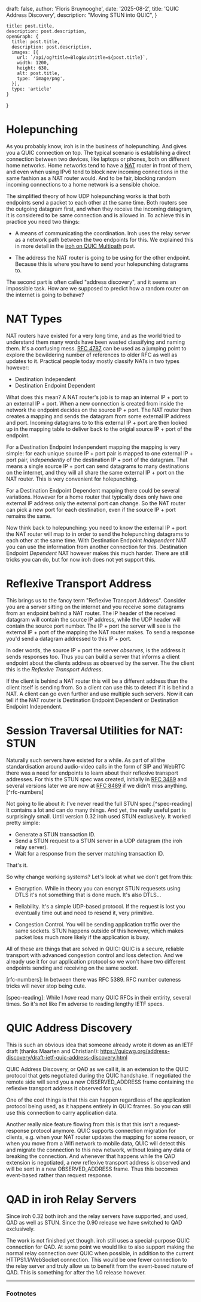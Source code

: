 
  draft: false,
  author: 'Floris Bruynooghe',
  date: '2025-08-2',
  title: 'QUIC Address Discovery',
  description:
    "Moving STUN into QUIC",
}

    title: post.title,
    description: post.description,
    openGraph: {
      title: post.title,
      description: post.description,
      images: [{
        url: `/api/og?title=Blog&subtitle=${post.title}`,
        width: 1200,
        height: 630,
        alt: post.title,
        type: 'image/png',
      }],
      type: 'article'
    }
}


# Holepunching

As you probably know, iroh is in the business of holepunching.
And gives you a QUIC connection on top.
The typical scenario is establishing a direct connection between two devices, like laptops or phones, both on different home networks.
Home networks tend to have a [NAT] router in front of them,
and even when using IPv6 tend to block new incoming connections in the same fashion as a NAT router would.
And to be fair, blocking random incoming connections to a home network is a sensible choice.

[NAT]: https://en.wikipedia.org/wiki/Network_address_translation

The simplified theory of how UDP holepunching works is that both endpoints send a packet to each other at the same time.
Both routers see the outgoing datagram first, and when they receive the incoming datagram, it is considered to be same connection and is allowed in.
To achieve this in practice you need two things:

- A means of communicating the coordination.
  Iroh uses the relay server as a network path between the two endpoints for this.
  We explained this in more detail in the [iroh on QUIC Multipath] post.

[iroh on QUIC Multipath]: https://www.iroh.computer/blog/iroh-on-QUIC-multipath

- The address the NAT router is going to be using for the other endpoint.
  Because this is where you have to send your holepunching datagrams to.

The second part is often called "address discovery", and it seems an impossible task.
How are we supposed to predict how a random router on the internet is going to behave?

# NAT Types

NAT routers have existed for a very long time,
and as the world tried to understand them many words have been wasted classifying and naming them.
It's a confusing mess.
[RFC 4787] can be used as a jumping point to explore the bewildering number of references to older RFC as well as updates to it.
Practical people today mostly classify NATs in two types however:

[RFC 4787]: https://datatracker.ietf.org/doc/rfc4787/

- Destination Independent
- Destination Endpoint Dependent

What does this mean?
A NAT router's job is to map an internal IP + port to an external IP + port.
When a new connection is created from inside the network the endpoint decides on the source IP + port.
The NAT router then creates a mapping and sends the datagram from some external IP address and port.
Incoming datagrams to to this external IP + port are then looked up in the mapping table to deliver back to the origial source IP + port of the endpoint.

For a Destination Endpoint Indenpendent mapping the mapping is very simple:
for each unique source IP + port pair is mapped to one external IP + port pair,
*independently* of the destination IP + port of the datagram.
That means a single source IP + port can send datagrams to many destinations on the internet,
and they will all share the same external IP + port on the NAT router.
This is very convenient for holepunching.

For a Destination Endpoint Dependent mapping there could be several variations.
However for a home router that typically does only have one external IP address only the external port can change.
So the NAT router can pick a new port for each destination, even if the source IP + port remains the same.

Now think back to holepunching:
you need to know the external IP + port the NAT router will map to in order to send the holepunching datagrams to each other at the same time.
With Destination Endpoint *Independent* NAT you can use the information from another connection for this.
Destination Endpoint *Dependent* NAT however makes this much harder.
There are still tricks you can do, but for now iroh does not yet support this.


# Reflexive Transport Address

This brings us to the fancy term "Reflexive Transport Address".
Consider you are a server sitting on the internet and you receive some datagrams from an endpoint behind a NAT router.
The IP header of the received datagram will contain the source IP address,
while the UDP header will contain the source port number.
The IP + port the server will see is the external IP + port of the mapping the NAT router makes.
To send a response you'd send a datagram addressed to this IP + port.

In oder words, the source IP + port the server *observes*,
is the address it sends responses too.
Thus you can build a server that informs a client endpoint about the clients address as observed by the server.
The the client this is the *Reflexive Transport Address*.

If the client is behind a NAT router this will be a different address than the client itself is sending from.
So a client can use this to detect if it is behind a NAT.
A client can go even further and use multiple such servers.
Now it can tell if the NAT router is Destination Endpoint Dependent or Destination Endpoint Independent.


# Session Traversal Utilities for NAT: STUN

Naturally such servers have existed for a while.
As part of all the standardisation around audio-video calls in the form of SIP and WebRTC there was a need for endpoints to learn about their reflexive transport addresses.
For this the STUN spec was created,
initially in [RFC 3489] and several versions later we are now at [RFC 8489] if we didn't miss anything.[^rfc-numbers]

Not going to lie about it: I've never read the full STUN spec.[^spec-reading]
It contains a lot and can do many things.
And yet, the really useful part is surprisingly small.
Until version 0.32 iroh used STUN exclusively.
It worked pretty simple:

- Generate a STUN transaction ID.
- Send a STUN request to a STUN server in a UDP datagram (the iroh relay server).
- Wait for a response from the server matching transaction ID.

That's it.

So why change working systems?
Let's look at what we don't get from this:

- Encryption.
  While in theory you can encrypt STUN requesets using DTLS it's not something that is done much.
  It's also DTLS...

- Reliability.
  It's a simple UDP-based protocol.
  If the request is lost you eventually time out and need to resend it, very primitive.

- Congestion Control.
  You will be sending application traffic over the same sockets.
  STUN happens outside of this however,
  which makes packet loss much more likely if the application is busy.

All of these are things that are solved in QUIC: QUIC is a secure,
reliable transport with advanced congestion control and loss detection.
And we already use it for our application protocol so we won't have two different endpoints sending and receiving on the same socket.

[RFC 3489]: https://datatracker.ietf.org/doc/html/rfc3489
[RFC 8489]: https://datatracker.ietf.org/doc/html/rfc8489

[rfc-numbers]: In between there was RFC 5389.  RFC number cuteness tricks will never stop being cute.

[spec-reading]: While I *have* read many QUIC RFCs in their entirity, several times.  So it's not like I'm adverse to reading lengthy IETF specs.


# QUIC Address Discovery

This is such an obvious idea that someone already wrote it down as an IETF draft (thanks Maarten and Christian!):
https://quicwg.org/address-discovery/draft-ietf-quic-address-discovery.html

QUIC Address Discovery, or QAD as we call it, is an extension to the QUIC protocol that gets negotiated during the QUIC handshake.
If negotiated the remote side will send you a new OBSERVED_ADDRESS frame containing the reflexive transport address it observed for you.

One of the cool things is that this can happen regardless of the application protocol being used,
as it happens entirely in QUIC frames.
So you can still use this connection to carry application data.

Another really nice feature flowing from this is that this isn't a request-response protocol anymore.
QUIC supports connection migration for clients,
e.g. when your NAT router updates the mapping for some reason,
or when you move from a Wifi network to mobile data,
QUIC will detect this and migrate the connection to this new network,
without losing any data or breaking the connection.
And whenever that happens while the QAD extension is negotiated,
a new reflexive transport address is observed and will be sent in a new OBSERVED_ADDRESS frame.
Thus this becomes event-based rather than request response.


# QAD in iroh Relay Servers

Since iroh 0.32 both iroh and the relay servers have supported,
and used, QAD as well as STUN.
Since the 0.90 release we have switched to QAD exclusively.

The work is not finished yet though.
iroh still uses a special-purpose QUIC connection for QAD.
At some point we would like to also support making the normal relay connection over QUIC when possible,
in addition to the current HTTPS1.1/WebSocket connection.
This would be one fewer connection to the relay server and truly allow us to benefit from the event-based nature of QAD.
This is something for after the 1.0 release however.


** **

### Footnotes
